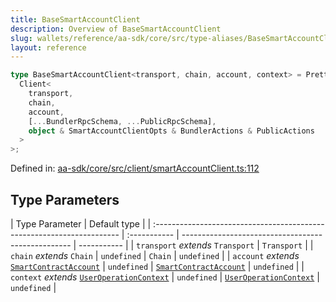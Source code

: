 ```yaml
---
title: BaseSmartAccountClient
description: Overview of BaseSmartAccountClient
slug: wallets/reference/aa-sdk/core/src/type-aliases/BaseSmartAccountClient
layout: reference
---
```


```ts
type BaseSmartAccountClient<transport, chain, account, context> = Prettify<
  Client<
    transport,
    chain,
    account,
    [...BundlerRpcSchema, ...PublicRpcSchema],
    object & SmartAccountClientOpts & BundlerActions & PublicActions
  >
>;
```

Defined in: [aa-sdk/core/src/client/smartAccountClient.ts:112](https://github.com/alchemyplatform/aa-sdk/blob/49e74eee8606f480b200b4612d00d950da8a8742/aa-sdk/core/src/client/smartAccountClient.ts#L112)

## Type Parameters

| Type Parameter                                                         | Default type |
| :--------------------------------------------------------------------- | :----------- | -------------------------------------------------- | ----------- |
| `transport` _extends_ `Transport`                                      | `Transport`  |
| `chain` _extends_ `Chain`                                              | `undefined`  | `Chain`                                            | `undefined` |
| `account` _extends_ [`SmartContractAccount`](SmartContractAccount.mdx) | `undefined`  | [`SmartContractAccount`](SmartContractAccount.mdx) | `undefined` |
| `context` _extends_ [`UserOperationContext`](UserOperationContext.mdx) | `undefined`  | [`UserOperationContext`](UserOperationContext.mdx) | `undefined` |
